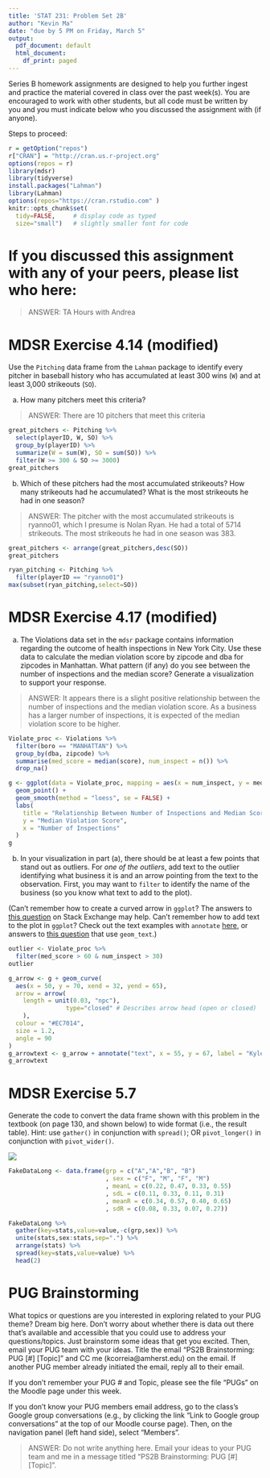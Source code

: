 ```yaml
---
title: 'STAT 231: Problem Set 2B'
author: "Kevin Ma"
date: "due by 5 PM on Friday, March 5"
output:
  pdf_document: default
  html_document:
    df_print: paged
---
```


Series B homework assignments are designed to help you further ingest and practice the material covered in class over the past week(s).  You are encouraged to work with other students, but all code must be written by you and you must indicate below who you discussed the assignment with (if anyone).  

Steps to proceed:

\begin{enumerate}
\item In RStudio, go to File > Open Project, navigate to the folder with the course-content repo, select the course-content project (course-content.Rproj), and click "Open" 
\item Pull the course-content repo (e.g. using the blue-ish down arrow in the Git tab in upper right window)
\item Copy ps2B.Rmd from the course repo to your repo (see page 6 of the GitHub Classroom Guide for Stat231 if needed)
\item Close the course-content repo project in RStudio
\item Open YOUR repo project in RStudio
\item In the ps2B.Rmd file in YOUR repo, replace "YOUR NAME HERE" with your name
\item Add in your responses, committing and pushing to YOUR repo in appropriate places along the way
\item Run "Knit PDF" 
\item Upload the pdf to Gradescope.  Don't forget to select which of your pages are associated with each problem.  \textit{You will not get credit for work on unassigned pages (e.g., if you only selected the first page but your solution spans two pages, you would lose points for any part on the second page that the grader can't see).} 
\end{enumerate}

```r
r = getOption("repos")
r["CRAN"] = "http://cran.us.r-project.org"
options(repos = r)
library(mdsr)   
library(tidyverse)
install.packages("Lahman")
library(Lahman)
options(repos="https://cran.rstudio.com" )
knitr::opts_chunk$set(
  tidy=FALSE,     # display code as typed
  size="small")   # slightly smaller font for code
```


\newpage 

# If you discussed this assignment with any of your peers, please list who here:

> ANSWER: TA Hours with Andrea

\newpage
# MDSR Exercise 4.14 (modified)

Use the `Pitching` data frame from the `Lahman` package to identify every pitcher in baseball history who has accumulated at least 300 wins (`W`) and at least 3,000 strikeouts (`SO`).  

a. How many pitchers meet this criteria?  

> ANSWER: There are 10 pitchers that meet this criteria

```r
great_pitchers <- Pitching %>%
  select(playerID, W, SO) %>%
  group_by(playerID) %>%
  summarize(W = sum(W), SO = sum(SO)) %>%
  filter(W >= 300 & SO >= 3000)
great_pitchers
```

b. Which of these pitchers had the most accumulated strikeouts?  How many strikeouts had he accumulated?  What is the most strikeouts he had in one season?

> ANSWER: The pitcher with the most accumulated strikeouts is ryanno01, which I presume is Nolan Ryan. He had a total of 5714 strikeouts. The most strikeouts he had in one season was 383.

```r
great_pitchers <- arrange(great_pitchers,desc(SO))
great_pitchers
```
```r
ryan_pitching <- Pitching %>%
  filter(playerID == "ryanno01")
max(subset(ryan_pitching,select=SO))
```

\newpage 
# MDSR Exercise 4.17 (modified)

a. The Violations data set in the `mdsr` package contains information regarding the outcome of health inspections in New York City.  Use these data to calculate the median violation score by zipcode and dba for zipcodes in Manhattan.  What pattern (if any) do you see between the number of inspections and the median score?  Generate a visualization to support your response.  

> ANSWER: It appears there is a slight positive relationship between the number of inspections and the median violation score. As a business has a larger number of inspections, it is expected of the median violation score to be higher. 

```r
Violate_proc <- Violations %>%
  filter(boro == "MANHATTAN") %>%
  group_by(dba, zipcode) %>%
  summarise(med_score = median(score), num_inspect = n()) %>%
  drop_na()

g <- ggplot(data = Violate_proc, mapping = aes(x = num_inspect, y = med_score)) +
  geom_point() +
  geom_smooth(method = "loess", se = FALSE) +
  labs(
    title = "Relationship Between Number of Inspections and Median Score",
    y = "Median Violation Score",
    x = "Number of Inspections"
  )
g
```

b.  In your visualization in part (a), there should be at least a few points that stand out as outliers.  For *one of the outliers*, add text to the outlier identifying what business it is and an arrow pointing from the text to the observation.  First, you may want to `filter` to identify the name of the business (so you know what text to add to the plot).  

(Can't remember how to create a curved arrow in `ggplot`?  The answers to [this question](https://stackoverflow.com/questions/38008863/how-to-draw-a-nice-arrow-in-ggplot2/61383034) on Stack Exchange may help.  Can't remember how to add text to the plot in `ggplot`?  Check out the text examples with `annotate` [here](https://ggplot2.tidyverse.org/reference/annotate.html), or answers to [this question](https://stackoverflow.com/questions/14351608/color-one-point-and-add-an-annotation-in-ggplot2/14351810) that use `geom_text`.)

```r
outlier <- Violate_proc %>%
  filter(med_score > 60 & num_inspect > 30)
outlier

```
```r
g_arrow <- g + geom_curve(
  aes(x = 50, y = 70, xend = 32, yend = 65),
  arrow = arrow(
    length = unit(0.03, "npc"), 
                type="closed" # Describes arrow head (open or closed)
    ),
  colour = "#EC7014",
  size = 1.2,
  angle = 90
)
g_arrowtext <- g_arrow + annotate("text", x = 55, y = 67, label = "Kyle Restaurant")
g_arrowtext
```

\newpage
# MDSR Exercise 5.7

Generate the code to convert the data frame shown with this problem in the textbook (on page 130, and shown below) to wide format (i.e., the result table).  Hint: use `gather()` in conjunction with `spread()`; OR `pivot_longer()` in conjunction with `pivot_wider()`.

![](images/mdsr_ex_5_7.jpg)

```r
FakeDataLong <- data.frame(grp = c("A","A","B", "B")
                           , sex = c("F", "M", "F", "M")
                           , meanL = c(0.22, 0.47, 0.33, 0.55)
                           , sdL = c(0.11, 0.33, 0.11, 0.31)
                           , meanR = c(0.34, 0.57, 0.40, 0.65)
                           , sdR = c(0.08, 0.33, 0.07, 0.27))

FakeDataLong %>%
  gather(key=stats,value=value,-c(grp,sex)) %>%
  unite(stats,sex:stats,sep=".") %>%
  arrange(stats) %>%
  spread(key=stats,value=value) %>%
  head(2)
```

\newpage
# PUG Brainstorming

What topics or questions are you interested in exploring related to your PUG theme?  Dream big here.  Don't worry about whether there is data out there that's available and accessible that you could use to address your questions/topics.  Just brainstorm some ideas that get you excited.  Then, email your PUG team with your ideas.  Title the email "PS2B Brainstorming: PUG [#] [Topic]" and CC me (kcorreia@amherst.edu) on the email.  If another PUG member already initiated the email, reply all to their email.  

If you don't remember your PUG # and Topic, please see the file "PUGs" on the Moodle page under this week.  

If you don't know your PUG members email address, go to the class's Google group conversations (e.g., by clicking the link "Link to Google group conversations" at the top of our Moodle course page).  Then, on the navigation panel (left hand side), select "Members". 

> ANSWER: Do not write anything here.  Email your ideas to your PUG team and me in a message titled "PS2B Brainstorming: PUG [#] [Topic]".